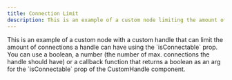 ```yaml
---
title: Connection Limit
description: This is an example of a custom node limiting the amount of connections a handle can have using the `isConnectalbe` prop.
---
```



<ExampleLayout>
This is an example of a custom node with a custom handle that can limit the amount of connections a handle can have using the `isConnectable` prop.
You can use a boolean, a number (the number of max. connections the handle should have) or a callback function that returns a boolean
as an arg for the `isConnectable` prop of the CustomHandle component.

<CodeViewer
  codePath="examples/nodes/connection-limit"
  framework="svelte"
/>
</ExampleLayout>
